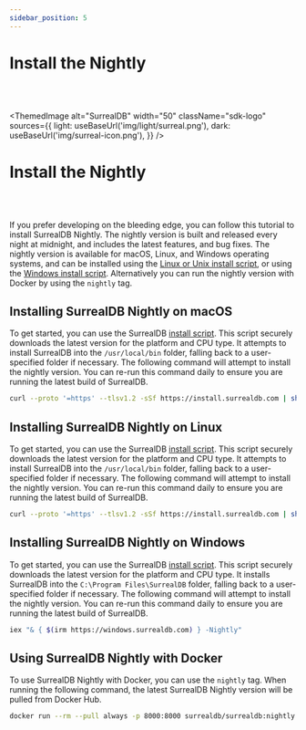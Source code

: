 ```yaml
---
sidebar_position: 5
---
```



# Install the Nightly

<br /><br />

<ThemedImage
  alt="SurrealDB"
  width="50"
  className="sdk-logo"
  sources={{
    light: useBaseUrl('img/light/surreal.png'),
    dark: useBaseUrl('img/surreal-icon.png'),
  }}
/>

# Install the Nightly

<br /><br />

If you prefer developing on the bleeding edge, you can follow this tutorial to install SurrealDB Nightly. The nightly version is built and released every night at midnight, and includes the latest features, and bug fixes. The nightly version is available for macOS, Linux, and Windows operating systems, and can be installed using the [Linux or Unix install script](https://github.com/surrealdb/install.surrealdb.com), or using the [Windows install script](https://github.com/surrealdb/windows.surrealdb.com). Alternatively you can run the nightly version with Docker by using the `nightly` tag.

## Installing SurrealDB Nightly on macOS

To get started, you can use the SurrealDB [install script](https://github.com/surrealdb/install.surrealdb.com). This script securely downloads the latest version for the platform and CPU type. It attempts to install SurrealDB into the `/usr/local/bin` folder, falling back to a user-specified folder if necessary. The following command will attempt to install the nightly version. You can re-run this command daily to ensure you are running the latest build of SurrealDB.

```bash
curl --proto '=https' --tlsv1.2 -sSf https://install.surrealdb.com | sh -s -- --nightly
```

## Installing SurrealDB Nightly on Linux


To get started, you can use the SurrealDB [install script](https://github.com/surrealdb/install.surrealdb.com). This script securely downloads the latest version for the platform and CPU type. It attempts to install SurrealDB into the `/usr/local/bin` folder, falling back to a user-specified folder if necessary. The following command will attempt to install the nightly version. You can re-run this command daily to ensure you are running the latest build of SurrealDB.

```bash
curl --proto '=https' --tlsv1.2 -sSf https://install.surrealdb.com | sh -s -- --nightly
```

## Installing SurrealDB Nightly on Windows
To get started, you can use the SurrealDB [install script](https://github.com/surrealdb/install.surrealdb.com). This script securely downloads the latest version for the platform and CPU type. It installs SurrealDB into the `C:\Program Files\SurrealDB` folder, falling back to a user-specified folder if necessary. The following command will attempt to install the nightly version. You can re-run this command daily to ensure you are running the latest build of SurrealDB.

```bash
iex "& { $(irm https://windows.surrealdb.com) } -Nightly"
```

## Using SurrealDB Nightly with Docker
To use SurrealDB Nightly with Docker, you can use the `nightly` tag. When running the following command, the latest SurrealDB Nightly version will be pulled from Docker Hub.

```bash
docker run --rm --pull always -p 8000:8000 surrealdb/surrealdb:nightly start
```